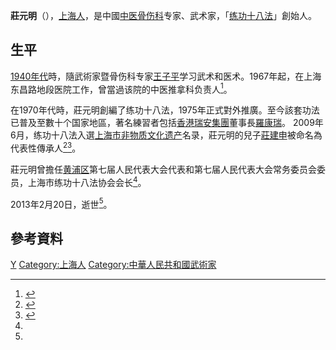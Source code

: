 {{Infobox martial artist|name=莊元明|birth_date=1919年11月|birth_place=|death_date={{Death date and age|2013|2|20|1919|11}}|death_place=|children=[[莊建申|莊建申]]|nationality={{PRC}}}}
'''莊元明'''（{{bd|1919年|11月|2013年|2月20日|catIdx=Zhuang}}），[[上海人|上海人]]，是中國[[中医|中医]][[骨伤科|骨伤科]]专家、武术家，「[[练功十八法|练功十八法]]」創始人。

== 生平 ==
[[1940年代|1940年代]]時，隨武術家暨骨伤科专家[[王子平|王子平]]学习武术和医术。1967年起，在上海东昌路地段医院工作，曾當過该院的中医推拿科负责人<ref name=":2">{{cite encyclopedia|author=黄汉江主編|title=庄元明|encyclopedia=中国社会团体会长秘书长辞典|publisher=上海科学技术文献出版社|date=1999年|isbn=9787543913332|url=https://xuewen.cnki.net/R2006062930001254.html}}</ref>。

在1970年代時，莊元明創編了练功十八法，1975年正式對外推廣。至今該套功法已普及至數十个国家地區，著名練習者包括[[香港|香港]][[瑞安集團|瑞安集團]]董事長[[羅康瑞|羅康瑞]]。  2009年6月，练功十八法入選[[上海市非物质文化遗产|上海市非物质文化遗产]]名录，莊元明的兒子[[莊建申|莊建申]]被命名為代表性傳承人<ref name=":0">{{cite news|title=武术家庄元明去世 首创体育医疗处方练功18法|url=https://sports.qq.com/a/20130222/000314.htm|accessdate=2021-01-22|work=解放日报|publisher=騰訊體育|date=2013-02-22}}</ref><ref>{{cite news|title=追忆武术家“练功十八法”的创始人庄元明|url=http://www.sport.gov.cn/n316/n343/n1192/c190457/content.html|accessdate=2021-01-22|publisher=國家體育總局|date=2013-02-28}}</ref>。

莊元明曾擔任[[黄浦区|黄浦区]]第七届人民代表大会代表和第七届人民代表大会常务委员会委员，上海市练功十八法协会会长<ref name=":2" />。

2013年2月20日，逝世<ref name=":0" />。

== 參考資料 ==
<references />

{{Portal bar|上海|人物}}

{{DEFAULTSORT:Zhuang}}
[[Category:莊姓|Y]]
[[Category:上海人|Category:上海人]]
[[Category:中華人民共和國武術家|Category:中華人民共和國武術家]]